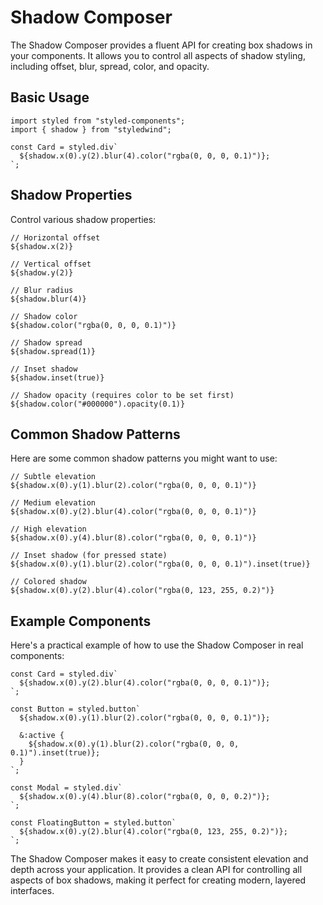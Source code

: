 # Shadow Composer

The Shadow Composer provides a fluent API for creating box shadows in your components. It allows you to control all aspects of shadow styling, including offset, blur, spread, color, and opacity.

## Basic Usage

```tsx
import styled from "styled-components";
import { shadow } from "styledwind";

const Card = styled.div`
  ${shadow.x(0).y(2).blur(4).color("rgba(0, 0, 0, 0.1)")};
`;
```

## Shadow Properties

Control various shadow properties:

```tsx
// Horizontal offset
${shadow.x(2)}

// Vertical offset
${shadow.y(2)}

// Blur radius
${shadow.blur(4)}

// Shadow color
${shadow.color("rgba(0, 0, 0, 0.1)")}

// Shadow spread
${shadow.spread(1)}

// Inset shadow
${shadow.inset(true)}

// Shadow opacity (requires color to be set first)
${shadow.color("#000000").opacity(0.1)}
```

## Common Shadow Patterns

Here are some common shadow patterns you might want to use:

```tsx
// Subtle elevation
${shadow.x(0).y(1).blur(2).color("rgba(0, 0, 0, 0.1)")}

// Medium elevation
${shadow.x(0).y(2).blur(4).color("rgba(0, 0, 0, 0.1)")}

// High elevation
${shadow.x(0).y(4).blur(8).color("rgba(0, 0, 0, 0.1)")}

// Inset shadow (for pressed state)
${shadow.x(0).y(1).blur(2).color("rgba(0, 0, 0, 0.1)").inset(true)}

// Colored shadow
${shadow.x(0).y(2).blur(4).color("rgba(0, 123, 255, 0.2)")}
```

## Example Components

Here's a practical example of how to use the Shadow Composer in real components:

```tsx
const Card = styled.div`
  ${shadow.x(0).y(2).blur(4).color("rgba(0, 0, 0, 0.1)")};
`;

const Button = styled.button`
  ${shadow.x(0).y(1).blur(2).color("rgba(0, 0, 0, 0.1)")};
  
  &:active {
    ${shadow.x(0).y(1).blur(2).color("rgba(0, 0, 0, 0.1)").inset(true)};
  }
`;

const Modal = styled.div`
  ${shadow.x(0).y(4).blur(8).color("rgba(0, 0, 0, 0.2)")};
`;

const FloatingButton = styled.button`
  ${shadow.x(0).y(2).blur(4).color("rgba(0, 123, 255, 0.2)")};
`;
```

The Shadow Composer makes it easy to create consistent elevation and depth across your application. It provides a clean API for controlling all aspects of box shadows, making it perfect for creating modern, layered interfaces.
